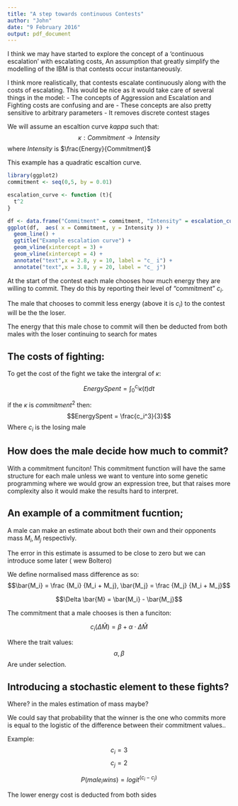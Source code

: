 ```yaml
---
title: "A step towards continuous Contests"
author: "John"
date: "9 February 2016"
output: pdf_document
---
```


I think we may have started to explore the concept of a 'continuous escalation' with escalating costs,
An assumption that greatly simplify the modelling of the IBM is that contests occur instantaneously.

I think more realistically, that contests escalate continuously along with the costs of escalating.
This would be nice as it would take care of several things in the model:
 - The concepts of Aggression and Escalation and Fighting costs are confusing and are 
 - These concepts are also pretty sensitive to arbitrary parameters
 - It removes discrete contest stages

We will assume an escaltion curve $kappa$ such that:
$$\kappa : Commitment \rightarrow Intensity$$
where $Intensity$ is $\frac{Energy}{Commitment}$

This example has a quadratic escaltion curve.

```r
library(ggplot2)
commitment <- seq(0,5, by = 0.01)

escalation_curve <- function (t){
  t^2
}

df <- data.frame("Commitment" = commitment, "Intensity" = escalation_curve(commitment))
ggplot(df,  aes( x = Commitment, y = Intensity )) +
  geom_line() +
  ggtitle("Example escalation curve") +
  geom_vline(xintercept = 3) + 
  geom_vline(xintercept = 4) +
  annotate("text",x = 2.8, y = 10, label = "c_ i") +
  annotate("text",x = 3.8, y = 20, label = "c_ j")
```


At the start of the contest each male chooses how much  energy they are willing to commit.
They do this by reporting their level of "commitment" $c_i$.


The male that chooses to commit less energy (above it is $c_i$) to the contest will be the the loser.

The energy that this male chose to commit will then be deducted from both males with the loser continuing to search for mates


The costs of fighting:
------

To get the cost of the fight we take the intergral of $\kappa$:

$$Energy Spent = \int_0^{c_i}{\kappa(t)}dt$$

if the $\kappa$ is $commitment^2$ then:
$$EnergySpent = \frac{c_i^3}{3}$$
Where $c_i$ is the losing male


How does the male decide how much to commit? 
-------

With a commitment funciton!
This commitment function will have the same structure for each male unless we want to venture into some genetic programming where we would grow an expression tree, but that raises more complexity also it would make the results hard to interpret.

An example of a commitment fucntion;
-------

A male can make an estimate about both their own and their opponents mass $M_i, M_j$ respectivly.

The error in this estimate is assumed to be close to zero but we can introduce some later ( wew Boltero)

We define normalised mass difference as so:
$$\bar{M_i} = \frac {M_i} {M_i + M_j}, \bar{M_j} = \frac {M_j} {M_i + M_j}$$

$$\Delta \bar{M} = \bar{M_i} - \bar{M_j}$$

The commitment that a male chooses is then a funciton:

$$c_i(\Delta \bar{M}) = \beta + \alpha \cdot \Delta \bar{M} $$

Where the trait values:
$$\alpha , \beta$$
Are under selection.


Introducing a stochastic element to these fights?
------

Where? in the males estimation of mass maybe?

We could say that probability that the winner is the one who commits more is equal to the logistic of the difference between their commitment values..

Example:
$$ c_i = 3 $$
$$ c_j = 2 $$

$$P(male_i wins) = logit^(c_i - c_j)$$ 

The lower energy cost is deducted from both sides

